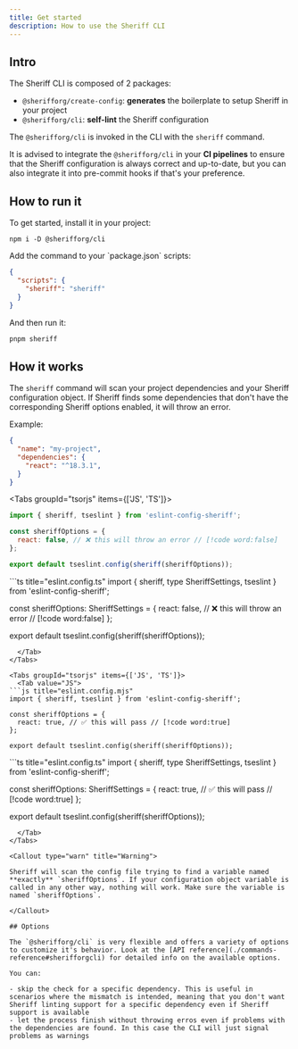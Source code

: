 ```yaml
---
title: Get started
description: How to use the Sheriff CLI
---
```



## Intro

The Sheriff CLI is composed of 2 packages:

- `@sherifforg/create-config`: **generates** the boilerplate to setup Sheriff in your project
- `@sherifforg/cli`: **self-lint** the Sheriff configuration

The `@sherifforg/cli` is invoked in the CLI with the `sheriff` command.

It is advised to integrate the `@sherifforg/cli` in your **CI pipelines** to ensure that the Sheriff configuration is always correct and up-to-date, but you can also integrate it into pre-commit hooks if that's your preference.

## How to run it

<Steps>
  <Step>
  To get started, install it in your project:

  ```package-install
  npm i -D @sherifforg/cli
  ```
  </Step>
  <Step>
  Add the command to your `package.json` scripts:

  ```json title="package.json"
  {
    "scripts": {
      "sheriff": "sheriff"
    }
  }
  ```
  </Step>
  <Step>
  And then run it:

  ```bash
  pnpm sheriff
  ```
  </Step>
</Steps>

## How it works

The `sheriff` command will scan your project dependencies and your Sheriff configuration object. If Sheriff finds some dependencies that don't have the corresponding Sheriff options enabled, it will throw an error.

Example:

```json title="package.json"
{
  "name": "my-project",
  "dependencies": {
    "react": "^18.3.1",
  }
}
```

<Tabs groupId="tsorjs" items={['JS', 'TS']}>
  <Tab value="JS">
```js title="eslint.config.mjs"
import { sheriff, tseslint } from 'eslint-config-sheriff';

const sheriffOptions = {
  react: false, // ❌ this will throw an error // [!code word:false]
};

export default tseslint.config(sheriff(sheriffOptions));
```
  </Tab>
  <Tab value="TS">
```ts title="eslint.config.ts"
import { sheriff, type SheriffSettings, tseslint } from 'eslint-config-sheriff';

const sheriffOptions: SheriffSettings = {
  react: false, // ❌ this will throw an error // [!code word:false]
};

export default tseslint.config(sheriff(sheriffOptions));
```
  </Tab>
</Tabs>

<Tabs groupId="tsorjs" items={['JS', 'TS']}>
  <Tab value="JS">
```js title="eslint.config.mjs"
import { sheriff, tseslint } from 'eslint-config-sheriff';

const sheriffOptions = {
  react: true, // ✅ this will pass // [!code word:true]
};

export default tseslint.config(sheriff(sheriffOptions));
```
  </Tab>
  <Tab value="TS">
```ts title="eslint.config.ts"
import { sheriff, type SheriffSettings, tseslint } from 'eslint-config-sheriff';

const sheriffOptions: SheriffSettings = {
  react: true, // ✅ this will pass // [!code word:true]
};

export default tseslint.config(sheriff(sheriffOptions));
```
  </Tab>
</Tabs>

<Callout type="warn" title="Warning">

Sheriff will scan the config file trying to find a variable named **exactly** `sheriffOptions`. If your configuration object variable is called in any other way, nothing will work. Make sure the variable is named `sheriffOptions`.

</Callout>

## Options

The `@sherifforg/cli` is very flexible and offers a variety of options to customize it's behavior. Look at the [API reference](./commands-reference#sherifforgcli) for detailed info on the available options.

You can:

- skip the check for a specific dependency. This is useful in scenarios where the mismatch is intended, meaning that you don't want Sheriff linting support for a specific dependency even if Sheriff support is available
- let the process finish without throwing erros even if problems with the dependencies are found. In this case the CLI will just signal problems as warnings
